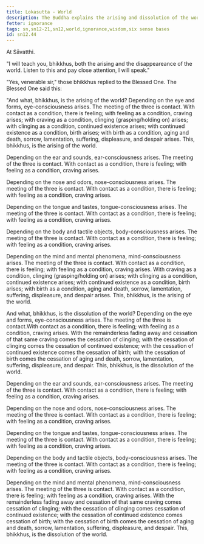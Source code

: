 ```yaml
---
title: Lokasutta - World
description: The Buddha explains the arising and dissolution of the world through the six sense bases.
fetter: ignorance
tags: sn,sn12-21,sn12,world,ignorance,wisdom,six sense bases
id: sn12.44
---
```


At Sāvatthi.

"I will teach you, bhikkhus, both the arising and the disappeareance of the world. Listen to this and pay close attention, I will speak."

"Yes, venerable sir," those bhikkhus replied to the Blessed One. The Blessed One said this:

"And what, bhikkhus, is the arising of the world? Depending on the eye and forms, eye-consciousness arises. The meeting of the three is contact. With contact as a condition, there is feeling; with feeling as a condition, craving arises; with craving as a condition, clinging (grasping/holding on) arises; with clinging as a condition, continued existence arises; with continued existence as a condition, birth arises; with birth as a condition, aging and death, sorrow, lamentation, suffering, displeasure, and despair arises. This, bhikkhus, is the arising of the world.

Depending on the ear and sounds, ear-consciousness arises. The meeting of the three is contact. With contact as a condition, there is feeling; with feeling as a condition, craving arises.

Depending on the nose and odors, nose-consciousness arises. The meeting of the three is contact. With contact as a condition, there is feeling; with feeling as a condition, craving arises.

Depending on the tongue and tastes, tongue-consciousness arises. The meeting of the three is contact. With contact as a condition, there is feeling; with feeling as a condition, craving arises.

Depending on the body and tactile objects, body-consciousness arises. The meeting of the three is contact. With contact as a condition, there is feeling; with feeling as a condition, craving arises.

Depending on the mind and mental phenomena, mind-consciousness arises. The meeting of the three is contact. With contact as a condition, there is feeling; with feeling as a condition, craving arises. With craving as a condition, clinging (grasping/holding on) arises; with clinging as a condition, continued existence arises; with continued existence as a condition, birth arises; with birth as a condition, aging and death, sorrow, lamentation, suffering, displeasure, and despair arises. This, bhikkhus, is the arising of the world.

And what, bhikkhus, is the dissolution of the world? Depending on the eye and forms, eye-consciousness arises. The meeting of the three is contact.With contact as a condition, there is feeling; with feeling as a condition, craving arises. With the remainderless fading away and cessation of that same craving comes the cessation of clinging; with the cessation of clinging comes the cessation of continued existence; with the cessation of continued existence comes the cessation of birth; with the cessation of birth comes the cessation of aging and death, sorrow, lamentation, suffering, displeasure, and despair. This, bhikkhus, is the dissolution of the world.

Depending on the ear and sounds, ear-consciousness arises. The meeting of the three is contact. With contact as a condition, there is feeling; with feeling as a condition, craving arises. 

Depending on the nose and odors, nose-consciousness arises. The meeting of the three is contact. With contact as a condition, there is feeling; with feeling as a condition, craving arises.

Depending on the tongue and tastes, tongue-consciousness arises. The meeting of the three is contact. With contact as a condition, there is feeling; with feeling as a condition, craving arises.

Depending on the body and tactile objects, body-consciousness arises. The meeting of the three is contact. With contact as a condition, there is feeling; with feeling as a condition, craving arises.

Depending on the mind and mental phenomena, mind-consciousness arises. The meeting of the three is contact. With contact as a condition, there is feeling; with feeling as a condition, craving arises. With the remainderless fading away and cessation of that same craving comes cessation of clinging; with the cessation of clinging comes cessation of continued existence; with the cessation of continued existence comes cessation of birth; with the cessation of birth comes the cessation of aging and death, sorrow, lamentation, suffering, displeasure, and despair. This, bhikkhus, is the dissolution of the world.